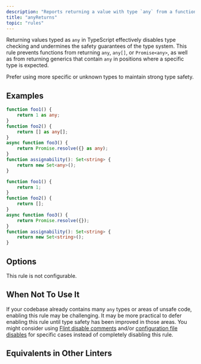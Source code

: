 ```yaml
---
description: "Reports returning a value with type `any` from a function."
title: "anyReturns"
topic: "rules"
---
```



<RuleSummary plugin="ts" rule="anyReturns" />

Returning values typed as `any` in TypeScript effectively disables type checking and undermines the safety guarantees of the type system. This rule prevents functions from returning `any`, `any[]`, or `Promise<any>`, as well as from returning generics that contain `any` in positions where a specific type is expected.

Prefer using more specific or unknown types to maintain strong type safety.

## Examples

<Tabs>
<TabItem label="❌ Incorrect">

```ts
function foo1() {
	return 1 as any;
}
function foo2() {
	return [] as any[];
}
async function foo3() {
	return Promise.resolve({} as any);
}
function assignability(): Set<string> {
	return new Set<any>();
}
```

</TabItem>
<TabItem label="✅ Correct">

```ts
function foo1() {
	return 1;
}
function foo2() {
	return [];
}
async function foo3() {
	return Promise.resolve({});
}
function assignability(): Set<string> {
	return new Set<string>();
}
```

</TabItem>
</Tabs>

## Options

This rule is not configurable.

## When Not To Use It

If your codebase already contains many `any` types or areas of unsafe code, enabling this rule may be challenging. It may be more practical to defer enabling this rule until type safety has been improved in those areas. You might consider using [Flint disable comments](/) and/or [configuration file disables](/) for specific cases instead of completely disabling this rule.

## Equivalents in Other Linters

<RuleEquivalents pluginId="ts" ruleId="anyReturns" />
